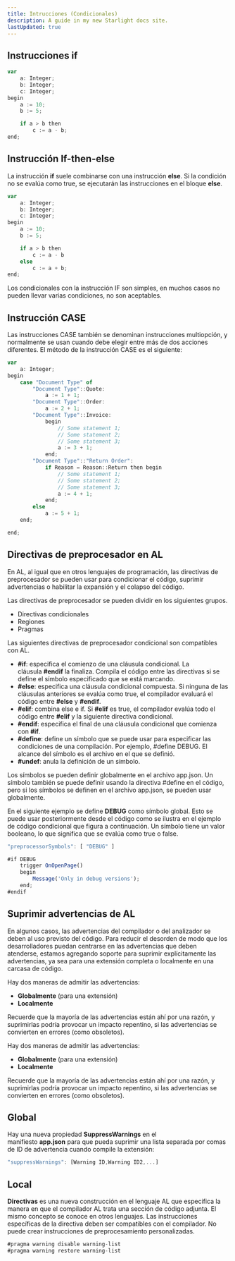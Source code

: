 ```yaml
---
title: Intrucciones (Condicionales)
description: A guide in my new Starlight docs site.
lastUpdated: true
---
```



## Instrucciones if

```jsx
var 
    a: Integer;
    b: Integer;
    c: Integer;
begin
    a := 10;
    b := 5;

    if a > b then
        c := a - b;
end;
```

## Instrucción If-then-else

La instrucción **if** suele combinarse con una instrucción **else**. Si la condición no se evalúa como true, se ejecutarán las instrucciones en el bloque **else**.

```jsx
var
    a: Integer;
    b: Integer;
    c: Integer;
begin
    a := 10;
    b := 5;

    if a > b then
        c := a - b
    else
        c := a + b;
end;
```

<Aside>
Los condicionales con la instrucción IF son simples, en muchos casos no pueden llevar varias condiciones, no son aceptables.
</Aside>

## Instrucción CASE

Las instrucciones CASE también se denominan instrucciones multiopción, y normalmente se usan cuando debe elegir entre más de dos acciones diferentes. El método de la instrucción CASE es el siguiente:

```jsx
var
    a: Integer;
begin
    case "Document Type" of
        "Document Type"::Quote:
            a := 1 + 1;
        "Document Type"::Order:
            a := 2 + 1;
        "Document Type"::Invoice:
            begin
                // Some statement 1;
                // Some statement 2;
                // Some statement 3;
                a := 3 + 1;
            end;
        "Document Type"::"Return Order":
            if Reason = Reason::Return then begin
                // Some statement 1;
                // Some statement 2;
                // Some statement 3;
                a := 4 + 1;                
            end;
        else
            a := 5 + 1;
    end;

end;
```

## Directivas de preprocesador en AL

En AL, al igual que en otros lenguajes de programación, las directivas de preprocesador se pueden usar para condicionar el código, suprimir advertencias o habilitar la expansión y el colapso del código.

Las directivas de preprocesador se pueden dividir en los siguientes grupos.

- Directivas condicionales
- Regiones
- Pragmas

Las siguientes directivas de preprocesador condicional son compatibles con AL.

- **#if**: especifica el comienzo de una cláusula condicional. La cláusula **#endif** la finaliza. Compila el código entre las directivas si se define el símbolo especificado que se está marcando.
- **#else**: especifica una cláusula condicional compuesta. Si ninguna de las cláusulas anteriores se evalúa como true, el compilador evaluará el código entre **#else** y **#endif**.
- **#elif**: combina else e if. Si **#elif** es true, el compilador evalúa todo el código entre **#elif** y la siguiente directiva condicional.
- **#endif**: especifica el final de una cláusula condicional que comienza con **#if**.
- **#define**: define un símbolo que se puede usar para especificar las condiciones de una compilación. Por ejemplo, #define DEBUG. El alcance del símbolo es el archivo en el que se definió.
- **#undef**: anula la definición de un símbolo.

Los símbolos se pueden definir globalmente en el archivo app.json. Un símbolo también se puede definir usando la directiva #define en el código, pero si los símbolos se definen en el archivo app.json, se pueden usar globalmente.

En el siguiente ejemplo se define **DEBUG** como símbolo global. Esto se puede usar posteriormente desde el código como se ilustra en el ejemplo de código condicional que figura a continuación. Un símbolo tiene un valor booleano, lo que significa que se evalúa como true o false.

```jsx
"preprocessorSymbols": [ "DEBUG" ]
```

```jsx
#if DEBUG
    trigger OnOpenPage()
    begin
        Message('Only in debug versions');
    end;
#endif
```

## Suprimir advertencias de AL

En algunos casos, las advertencias del compilador o del analizador se deben al uso previsto del código. Para reducir el desorden de modo que los desarrolladores puedan centrarse en las advertencias que deben atenderse, estamos agregando soporte para suprimir explícitamente las advertencias, ya sea para una extensión completa o localmente en una carcasa de código.

Hay dos maneras de admitir las advertencias:

- **Globalmente** (para una extensión)
- **Localmente**

Recuerde que la mayoría de las advertencias están ahí por una razón, y suprimirlas podría provocar un impacto repentino, si las advertencias se convierten en errores (como obsoletos).

Hay dos maneras de admitir las advertencias:

- **Globalmente** (para una extensión)
- **Localmente**

Recuerde que la mayoría de las advertencias están ahí por una razón, y suprimirlas podría provocar un impacto repentino, si las advertencias se convierten en errores (como obsoletos).

## Global

Hay una nueva propiedad **SuppressWarnings** en el manifiesto **app.json** para que pueda suprimir una lista separada por comas de ID de advertencia cuando compile la extensión:

```jsx
"suppressWarnings": [Warning ID,Warning ID2,...]
```

## Local

**Directivas** es una nueva construcción en el lenguaje AL que especifica la manera en que el compilador AL trata una sección de código adjunta. El mismo concepto se conoce en otros lenguajes. Las instrucciones específicas de la directiva deben ser compatibles con el compilador. No puede crear instrucciones de preprocesamiento personalizadas.

```jsx
#pragma warning disable warning-list
#pragma warning restore warning-list
```